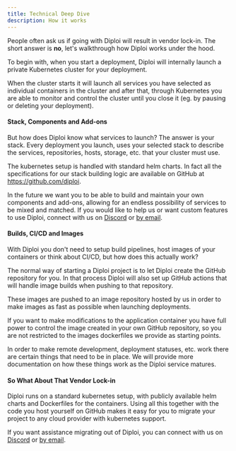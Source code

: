 ```yaml
---
title: Technical Deep Dive
description: How it works
---
```


People often ask us if going with Diploi will result in vendor lock-in. The short answer is **no**, let's walkthrough how Diploi works under the hood.

To begin with, when you start a deployment, Diploi will internally launch a private Kubernetes cluster for your deployment.

When the cluster starts it will launch all services you have selected as individual containers in the cluster and after that, through Kubernetes you are able to monitor and control the cluster until you close it (eg. by pausing or deleting your deployment).

#### Stack, Components and Add-ons

But how does Diploi know what services to launch? The answer is your stack. Every deployment you launch, uses your selected stack to describe the services, repositories, hosts, storage, etc. that your cluster must use.

The kubernetes setup is handled with standard helm charts. In fact all the specifications for our stack building logic are available on GitHub at https://github.com/diploi.

In the future we want you to be able to build and maintain your own components and add-ons, allowing for an endless possibility of services to be mixed and matched. If you would like to help us or want custom features to use Diploi, connect with us on [Discord](https://discord.gg/YV6GYpbQRG) or [by email](mailto:hello@diploi.com).

#### Builds, CI/CD and Images

With Diploi you don't need to setup build pipelines, host images of your containers or think about CI/CD, but how does this actually work?

The normal way of starting a Diploi project is to let Diploi create the GitHub repository for you. In that process Diploi will also set up GitHub actions that will handle image builds when pushing to that repository.

These images are pushed to an image repository hosted by us in order to make images as fast as possible when launching deployments.

If you want to make modifications to the application container you have full power to control the image created in your own GitHub repository, so you are not restricted to the images dockerfiles we provide as starting points.

In order to make remote development, deployment statuses, etc. work there are certain things that need to be in place. We will provide more documentation on how these things work as the Diploi service matures.

#### So What About That Vendor Lock-in

Diploi runs on a standard kubernetes setup, with publicly available helm charts and Dockerfiles for the containers. Using all this together with the code you host yourself on GitHub makes it easy for you to migrate your project to any cloud provider with kubernetes support.

If you want assistance migrating out of Diploi, you can connect with us on [Discord](https://discord.gg/YV6GYpbQRG) or [by email](mailto:hello@diploi.com).